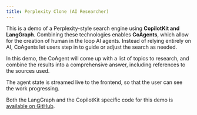 ```yaml
---
title: Perplexity Clone (AI Researcher)
---
```


<YouTubeVideo videoId="HvzmwwDF4aM" defaultPlaybackRate={1.25} />

This is a demo of a Perplexity-style search engine using **CopilotKit and LangGraph**.
Combining these technologies enables **CoAgents**, which allow for the creation of human in the loop AI agents.
Instead of relying entirely on AI, CoAgents let users step in to guide or adjust the search as needed.

In this demo, the CoAgent will come up with a list of topics to research, and combine the results
into a comprehensive answer, including references to the sources used.

The agent state is streamed live to the frontend, so that the user can see the work progressing.

Both the LangGraph and the CopilotKit specific code for this demo is [available
on GitHub](https://github.com/CopilotKit/CopilotKit/tree/main/examples/coagents-ai-researcher).
